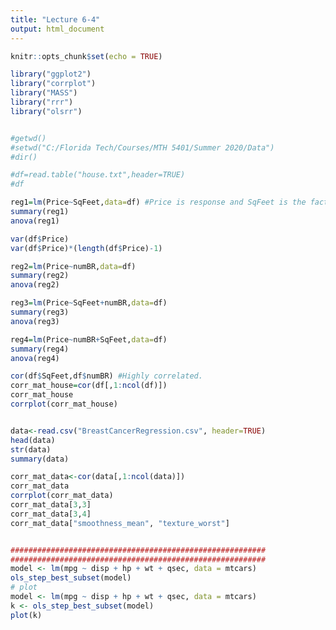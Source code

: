 ```yaml
---
title: "Lecture 6-4"
output: html_document
---
```


```r
knitr::opts_chunk$set(echo = TRUE)
```

```r

library("ggplot2")
library("corrplot")
library("MASS")
library("rrr")
library("olsrr")


#getwd()
#setwd("C:/Florida Tech/Courses/MTH 5401/Summer 2020/Data")
#dir()

#df=read.table("house.txt",header=TRUE)
#df

reg1=lm(Price~SqFeet,data=df) #Price is response and SqFeet is the factor in this model
summary(reg1)
anova(reg1)

var(df$Price)
var(df$Price)*(length(df$Price)-1)

reg2=lm(Price~numBR,data=df)
summary(reg2)
anova(reg2)

reg3=lm(Price~SqFeet+numBR,data=df)
summary(reg3)
anova(reg3)

reg4=lm(Price~numBR+SqFeet,data=df)
summary(reg4)
anova(reg4)

cor(df$SqFeet,df$numBR) #Highly correlated.
corr_mat_house=cor(df[,1:ncol(df)])
corr_mat_house
corrplot(corr_mat_house)  


data<-read.csv("BreastCancerRegression.csv", header=TRUE)
head(data)
str(data)
summary(data)

corr_mat_data<-cor(data[,1:ncol(data)])
corr_mat_data
corrplot(corr_mat_data)
corr_mat_data[3,3]
corr_mat_data[3,4]
corr_mat_data["smoothness_mean", "texture_worst"]


#########################################################
#########################################################
model <- lm(mpg ~ disp + hp + wt + qsec, data = mtcars)
ols_step_best_subset(model)
# plot
model <- lm(mpg ~ disp + hp + wt + qsec, data = mtcars)
k <- ols_step_best_subset(model)
plot(k)




```

